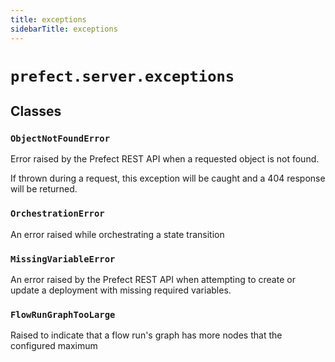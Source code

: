 ```yaml
---
title: exceptions
sidebarTitle: exceptions
---
```


# `prefect.server.exceptions`

## Classes

### `ObjectNotFoundError`


Error raised by the Prefect REST API when a requested object is not found.

If thrown during a request, this exception will be caught and
a 404 response will be returned.


### `OrchestrationError`


An error raised while orchestrating a state transition


### `MissingVariableError`


An error raised by the Prefect REST API when attempting to create or update a
deployment with missing required variables.


### `FlowRunGraphTooLarge`


Raised to indicate that a flow run's graph has more nodes that the configured
maximum

